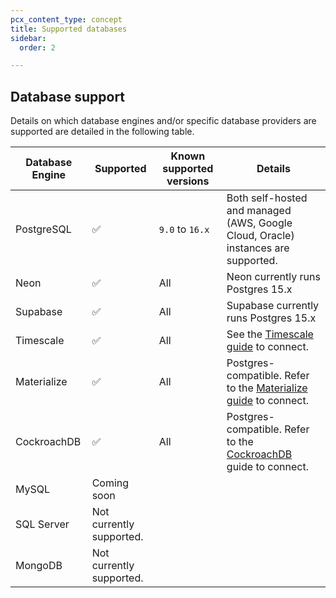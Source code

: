```yaml
---
pcx_content_type: concept
title: Supported databases
sidebar:
  order: 2

---
```


## Database support

Details on which database engines and/or specific database providers are supported are detailed in the following table.

| Database Engine | Supported                | Known supported versions | Details                                                                                              |
| --------------- | ------------------------ | ------------------------ | ---------------------------------------------------------------------------------------------------- |
| PostgreSQL      | ✅                        | `9.0` to `16.x`          | Both self-hosted and managed (AWS, Google Cloud, Oracle) instances are supported.                    |
| Neon            | ✅                        | All                      | Neon currently runs Postgres 15.x                                                                    |
| Supabase        | ✅                        | All                      | Supabase currently runs Postgres 15.x                                                                |
| Timescale       | ✅                        | All                      | See the [Timescale guide](/hyperdrive/examples/timescale/) to connect.                               |
| Materialize     | ✅                        | All                      | Postgres-compatible. Refer to the [Materialize guide](/hyperdrive/examples/materialize/) to connect. |
| CockroachDB     | ✅                        | All                      | Postgres-compatible. Refer to the [CockroachDB](/hyperdrive/examples/cockroachdb/) guide to connect. |
| MySQL           | Coming soon              |                          |                                                                                                      |
| SQL Server      | Not currently supported. |                          |                                                                                                      |
| MongoDB         | Not currently supported. |                          |                                                                                                      |
